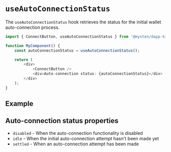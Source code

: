 
# `useAutoConnectionStatus`

The `useAutoConnectionStatus` hook retrieves the status for the initial wallet auto-connection
process.

```ts
import { ConnectButton, useAutoConnectionStatus } from '@mysten/dapp-kit';

function MyComponent() {
	const autoConnectionStatus = useAutoConnectionStatus();

	return (
		<div>
			<ConnectButton />
			<div>Auto-connection status: {autoConnectionStatus}</div>
		</div>
	);
}
```

## Example

<UseAutoConnectionStatusExample />

## Auto-connection status properties

- `disabled` - When the auto-connection functionality is disabled
- `idle` - When the initial auto-connection attempt hasn't been made yet
- `settled` - When an auto-connection attempt has been made
